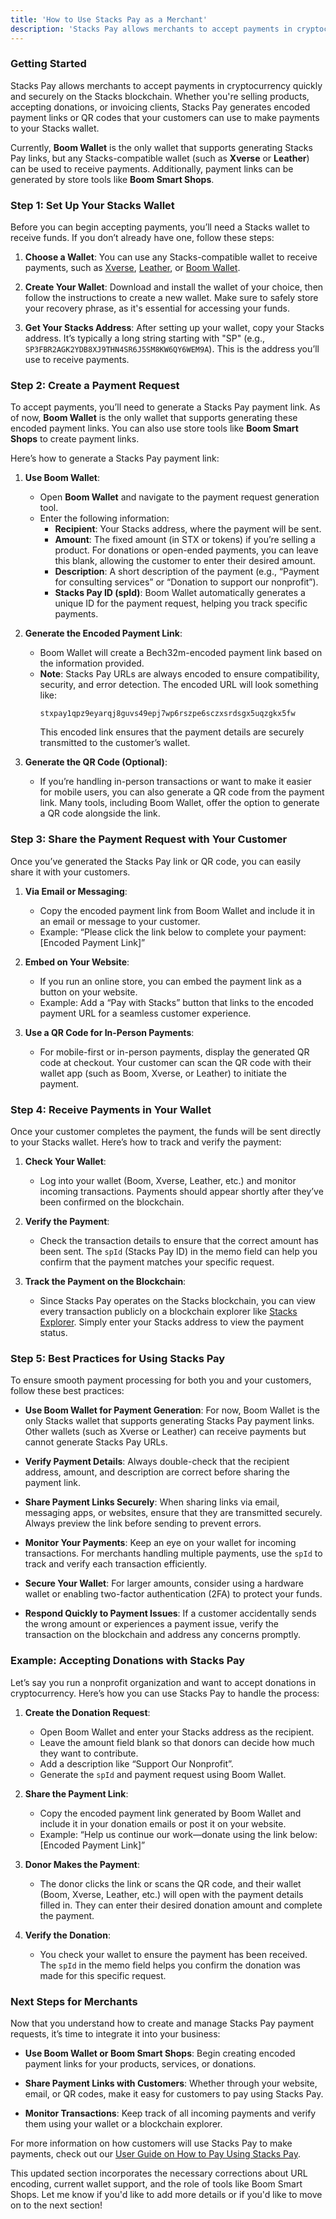 ```yaml
---
title: 'How to Use Stacks Pay as a Merchant'
description: 'Stacks Pay allows merchants to accept payments in cryptocurrency quickly and securely on the Stacks blockchain.'
---
```


### **Getting Started**

Stacks Pay allows merchants to accept payments in cryptocurrency quickly and securely on the Stacks blockchain. Whether you're selling products, accepting donations, or invoicing clients, Stacks Pay generates encoded payment links or QR codes that your customers can use to make payments to your Stacks wallet.

Currently, **Boom Wallet** is the only wallet that supports generating Stacks Pay links, but any Stacks-compatible wallet (such as **Xverse** or **Leather**) can be used to receive payments. Additionally, payment links can be generated by store tools like **Boom Smart Shops**.



### **Step 1: Set Up Your Stacks Wallet**

Before you can begin accepting payments, you’ll need a Stacks wallet to receive funds. If you don’t already have one, follow these steps:

1. **Choose a Wallet**: You can use any Stacks-compatible wallet to receive payments, such as [Xverse](https://www.xverse.app/), [Leather](https://leather.io/), or [Boom Wallet](https://www.boomwallet.app).
   
2. **Create Your Wallet**: Download and install the wallet of your choice, then follow the instructions to create a new wallet. Make sure to safely store your recovery phrase, as it's essential for accessing your funds.

3. **Get Your Stacks Address**: After setting up your wallet, copy your Stacks address. It’s typically a long string starting with "SP" (e.g., `SP3FBR2AGK2YDB8XJ9THN4SR6J5SM8KW6QY6WEM9A`). This is the address you’ll use to receive payments.



### **Step 2: Create a Payment Request**

To accept payments, you’ll need to generate a Stacks Pay payment link. As of now, **Boom Wallet** is the only wallet that supports generating these encoded payment links. You can also use store tools like **Boom Smart Shops** to create payment links.

Here’s how to generate a Stacks Pay payment link:

1. **Use Boom Wallet**:
   - Open **Boom Wallet** and navigate to the payment request generation tool.
   - Enter the following information:
     - **Recipient**: Your Stacks address, where the payment will be sent.
     - **Amount**: The fixed amount (in STX or tokens) if you’re selling a product. For donations or open-ended payments, you can leave this blank, allowing the customer to enter their desired amount.
     - **Description**: A short description of the payment (e.g., “Payment for consulting services” or “Donation to support our nonprofit”).
     - **Stacks Pay ID (spId)**: Boom Wallet automatically generates a unique ID for the payment request, helping you track specific payments.
   
2. **Generate the Encoded Payment Link**:
   - Boom Wallet will create a Bech32m-encoded payment link based on the information provided.
   - **Note**: Stacks Pay URLs are always encoded to ensure compatibility, security, and error detection. The encoded URL will look something like:
     ```
     stxpay1qpz9eyarqj8guvs49epj7wp6rszpe6sczxsrdsgx5uqzgkx5fw
     ```
     This encoded link ensures that the payment details are securely transmitted to the customer’s wallet.

3. **Generate the QR Code (Optional)**:
   - If you’re handling in-person transactions or want to make it easier for mobile users, you can also generate a QR code from the payment link. Many tools, including Boom Wallet, offer the option to generate a QR code alongside the link.



### **Step 3: Share the Payment Request with Your Customer**

Once you’ve generated the Stacks Pay link or QR code, you can easily share it with your customers.

1. **Via Email or Messaging**:
   - Copy the encoded payment link from Boom Wallet and include it in an email or message to your customer.
   - Example: “Please click the link below to complete your payment: [Encoded Payment Link]”

2. **Embed on Your Website**:
   - If you run an online store, you can embed the payment link as a button on your website.
   - Example: Add a “Pay with Stacks” button that links to the encoded payment URL for a seamless customer experience.

3. **Use a QR Code for In-Person Payments**:
   - For mobile-first or in-person payments, display the generated QR code at checkout. Your customer can scan the QR code with their wallet app (such as Boom, Xverse, or Leather) to initiate the payment.



### **Step 4: Receive Payments in Your Wallet**

Once your customer completes the payment, the funds will be sent directly to your Stacks wallet. Here’s how to track and verify the payment:

1. **Check Your Wallet**:
   - Log into your wallet (Boom, Xverse, Leather, etc.) and monitor incoming transactions. Payments should appear shortly after they’ve been confirmed on the blockchain.

2. **Verify the Payment**:
   - Check the transaction details to ensure that the correct amount has been sent. The `spId` (Stacks Pay ID) in the memo field can help you confirm that the payment matches your specific request.
   
3. **Track the Payment on the Blockchain**:
   - Since Stacks Pay operates on the Stacks blockchain, you can view every transaction publicly on a blockchain explorer like [Stacks Explorer](https://explorer.stacks.co). Simply enter your Stacks address to view the payment status.



### **Step 5: Best Practices for Using Stacks Pay**

To ensure smooth payment processing for both you and your customers, follow these best practices:

- **Use Boom Wallet for Payment Generation**: For now, Boom Wallet is the only Stacks wallet that supports generating Stacks Pay payment links. Other wallets (such as Xverse or Leather) can receive payments but cannot generate Stacks Pay URLs.

- **Verify Payment Details**: Always double-check that the recipient address, amount, and description are correct before sharing the payment link.

- **Share Payment Links Securely**: When sharing links via email, messaging apps, or websites, ensure that they are transmitted securely. Always preview the link before sending to prevent errors.

- **Monitor Your Payments**: Keep an eye on your wallet for incoming transactions. For merchants handling multiple payments, use the `spId` to track and verify each transaction efficiently.

- **Secure Your Wallet**: For larger amounts, consider using a hardware wallet or enabling two-factor authentication (2FA) to protect your funds.

- **Respond Quickly to Payment Issues**: If a customer accidentally sends the wrong amount or experiences a payment issue, verify the transaction on the blockchain and address any concerns promptly.



### **Example: Accepting Donations with Stacks Pay**

Let’s say you run a nonprofit organization and want to accept donations in cryptocurrency. Here’s how you can use Stacks Pay to handle the process:

1. **Create the Donation Request**:
   - Open Boom Wallet and enter your Stacks address as the recipient.
   - Leave the amount field blank so that donors can decide how much they want to contribute.
   - Add a description like “Support Our Nonprofit”.
   - Generate the `spId` and payment request using Boom Wallet.

2. **Share the Payment Link**:
   - Copy the encoded payment link generated by Boom Wallet and include it in your donation emails or post it on your website.
   - Example: “Help us continue our work—donate using the link below: [Encoded Payment Link]”

3. **Donor Makes the Payment**:
   - The donor clicks the link or scans the QR code, and their wallet (Boom, Xverse, Leather, etc.) will open with the payment details filled in. They can enter their desired donation amount and complete the payment.

4. **Verify the Donation**:
   - You check your wallet to ensure the payment has been received. The `spId` in the memo field helps you confirm the donation was made for this specific request.



### **Next Steps for Merchants**

Now that you understand how to create and manage Stacks Pay payment requests, it’s time to integrate it into your business:

- **Use Boom Wallet or Boom Smart Shops**: Begin creating encoded payment links for your products, services, or donations.
  
- **Share Payment Links with Customers**: Whether through your website, email, or QR codes, make it easy for customers to pay using Stacks Pay.

- **Monitor Transactions**: Keep track of all incoming payments and verify them using your wallet or a blockchain explorer.

For more information on how customers will use Stacks Pay to make payments, check out our [User Guide on How to Pay Using Stacks Pay](#how-to-pay-using-stacks-pay).



This updated section incorporates the necessary corrections about URL encoding, current wallet support, and the role of tools like Boom Smart Shops. Let me know if you'd like to add more details or if you'd like to move on to the next section!